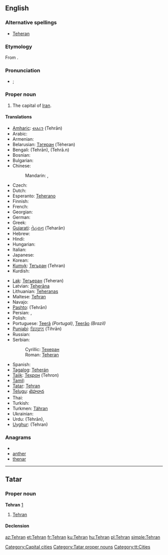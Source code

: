 {{wikipedia}}
==English==

===Alternative spellings===
* [[Teheran]]

===Etymology===
From {{etyl|fa}} {{term|تهران||sc=fa-Arab|tr=Tehrān|lang=fa}}.

===Pronunciation===
* {{a|UK}} {{IPA|/ˈtɛ.ɹæn/|/ˈteə(ɹ).ɑːn/}}; {{SAMPA|/"tE.r\{n/|/"te@(r\).A:n/}}

===Proper noun===
{{en-proper noun}}

# The capital of [[Iran]].

====Translations====
{{trans-top|capital of Iran}}
* [[Amharic]]: [[ቴህራን]] (Tehrān)
* Arabic: {{t-|ar|طهران|m|tr=Tihraan}}
* Armenian: {{t-|hy|Թեհրան|tr=T'ehran}}
* Belarusian: [[Тэгеран]] (Tèheran)
* Bengali: {{BNchar|[[তেহরান]]}} (Tehrān), {{BNchar|[[তেহ্রাণ]]}} (Tehrā.n)
* Bosnian: {{t-|bs|Teheran|m}}
* Bulgarian: {{t-|bg|Техеран|tr=Tekherán}}
* Chinese:
*: Mandarin: {{t|cmn|德黑蘭|sc=Hani}},  {{t-|cmn|德黑兰|tr=Déhēilán|sc=Hani}}
* Czech: {{t-|cs|Teherán|m}}
* Dutch: {{t-|nl|Teheran|n}}
* Esperanto: [[Teherano]]
* Finnish: {{t-|fi|Teheran}}
* French: {{t+|fr|Téhéran}}
* Georgian: {{t|ka|თეირანი|tr=teirani|sc=Geor|xs=Georgian}}
* German: {{t+|de|Teheran|n}}
* Greek: {{t|el|Τεχεράνη|tr=tekheráni}}
* [[Gujarati]]: [[તેહરાન]] (Teharān)
* Hebrew: {{t|he|טהראן|tr=teherán}}
* Hindi: {{t|hi|तेहरान|tr=Teharān|xs=Hindi}}
* Hungarian: {{t+|hu|Teherán}}
* Italian: {{t-|it|Teheran}}
* Japanese: {{t+|ja|テヘラン|tr=Teheran}}
* Korean: {{t+|ko|테헤란|tr=Teheran|sc=Hang}}
* [[Kumyk]]: [[Тегьран]] (Tehran)
* Kurdish: {{t+|ku|Taran}}
{{trans-mid}}
* [[Lak]]: [[Тегьеран]] (Teheran)
* Latvian: [[Teherāna]]
* Lithuanian: [[Teheranas]]
* Maltese: [[Teħran]]
* Navajo: {{tø|nv|Tʼehewan}}
* [[Pashto]]: {{ps-Arab|[[تهران]]}} (Tehrān)
* Persian: {{t+|fa|طهران|tr=Tehrān|xs=Persian}}, {{t+|fa|تهران|tr=Tehrān|xs=Persian}}
* Polish: {{t+|pl|Teheran|m}}
* Portuguese: [[Teerã]] ''(Portugal)'', [[Teerão]] ''(Brazil)'' {{m}}
* [[Punjabi]]: [[ਤਿਹ੍ਰਾਨ]] (Tihrān)
* Russian: {{t-|ru|Тегеран|m|tr=Tegerán}}
* Serbian:
*: Cyrillic: [[Техеран]] {{m}}
*: Roman: [[Teheran#Serbian|Teheran]] {{m}}
* Spanish: {{t+|es|Teherán|m}}
* [[Tagalog]]: [[Teherán]]
* [[Tajik]]: [[Теҳрон]] (Tehron)
* [[Tamil]]: {{t|ta|டெஹரான்|xs=Tamil}}
* [[Tatar]]: [[Tehran#Tatar|Tehran]]
* [[Telugu]]: [[టెహరాన]]
* Thai: {{t|th|เตหะราน|tr=dthèraan}}
* Turkish: {{t+|tr|Tahran}}
* Turkmen: [[Tähran]]
* Ukrainian: {{t-|uk|Тегеран|tr=Teherán|xs=Ukrainian}}
* Urdu: {{ur-Arab|[[تہران]]}} (Tėhrān), {{t|ur|تہران|tr=tehrān|sc=ur-Arab}}
* [[Uyghur]]: {{ug-Arab|[[ﺗﯧﻬﺮﺍﻥ]]}} (Tehran)
{{trans-bottom}}

===Anagrams===
* {{alphagram|aehnrt}}
* [[anther#English|anther]]
* [[thenar#English|thenar]]


----

==Tatar==

===Proper noun===
'''Tehran''' [http://www.azatliq.org/analysis/analysis/tb/2003/01/185420D6-F412-419D-B580-65689D63310E.asp]

# [[Tehran#english|Tehran]]

====Declension====
{{tt-latin-noun|nıñ|ga|nı|da|dan}}

[[Category:Capital cities]]
[[Category:Tatar proper nouns]]
[[Category:tt:Cities]]

[[az:Tehran]]
[[et:Tehran]]
[[fr:Tehran]]
[[ku:Tehran]]
[[hu:Tehran]]
[[pl:Tehran]]
[[simple:Tehran]]